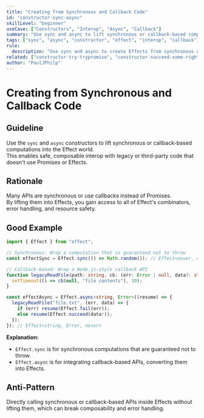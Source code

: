 ```yaml
---
title: "Creating from Synchronous and Callback Code"
id: "constructor-sync-async"
skillLevel: "beginner"
useCase: ["Constructors", "Interop", "Async", "Callback"]
summary: "Use sync and async to lift synchronous or callback-based computations into Effect, enabling safe and composable interop with legacy code."
tags: ["sync", "async", "constructor", "effect", "interop", "callback", "legacy"]
rule:
  description: "Use sync and async to create Effects from synchronous or callback-based computations, making them composable and type-safe."
related: ["constructor-try-trypromise", "constructor-succeed-some-right"]
author: "PaulJPhilp"
---
```


# Creating from Synchronous and Callback Code

## Guideline

Use the `sync` and `async` constructors to lift synchronous or callback-based computations into the Effect world.  
This enables safe, composable interop with legacy or third-party code that doesn't use Promises or Effects.

## Rationale

Many APIs are synchronous or use callbacks instead of Promises.  
By lifting them into Effects, you gain access to all of Effect's combinators, error handling, and resource safety.

## Good Example

```typescript
import { Effect } from "effect";

// Synchronous: Wrap a computation that is guaranteed not to throw
const effectSync = Effect.sync(() => Math.random()); // Effect<never, number, never>

// Callback-based: Wrap a Node.js-style callback API
function legacyReadFile(path: string, cb: (err: Error | null, data?: string) => void) {
  setTimeout(() => cb(null, "file contents"), 10);
}

const effectAsync = Effect.async<string, Error>((resume) => {
  legacyReadFile("file.txt", (err, data) => {
    if (err) resume(Effect.fail(err));
    else resume(Effect.succeed(data!));
  });
}); // Effect<string, Error, never>
```

**Explanation:**  
- `Effect.sync` is for synchronous computations that are guaranteed not to throw.
- `Effect.async` is for integrating callback-based APIs, converting them into Effects.

## Anti-Pattern

Directly calling synchronous or callback-based APIs inside Effects without lifting them, which can break composability and error handling.